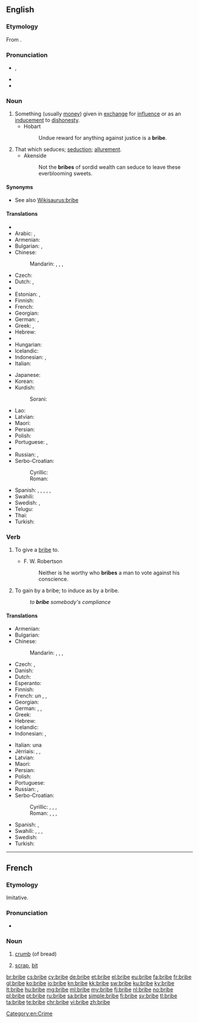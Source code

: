 ==English==

===Etymology===
From {{etyl|fro|en}} {{term|briber||go begging|lang=fro}}.

===Pronunciation===
* {{enPR|brīb}}, {{IPA|/braɪb/}}
* {{rhymes|aɪb}}
* {{audio|en-us-bribe.ogg|Audio (US)|lang=en}}

===Noun===
{{en-noun}}

# Something (usually [[money]]) given in [[exchange]] for [[influence]] or as an [[inducement]] to [[dishonesty]].
#* Hobart
#*: Undue reward for anything against justice is a '''bribe'''.
# That which seduces; [[seduction]]; [[allurement]].
#* Akenside
#*: Not the '''bribes''' of sordid wealth can seduce to leave these everblooming sweets.

====Synonyms====
* See also [[Wikisaurus:bribe]]

====Translations====
{{trans-top|inducement to dishonesty}}
* {{trreq|sq}}
* Arabic: {{t|ar|رشوة|f|tr=ríshwa}}, {{t|ar|رشا|f|tr=rashaa}}
* Armenian: {{t|hy|կաշառք|tr=kašaṙk’}}
* Bulgarian: {{t+|bg|подкуп|m|tr=podkup|sc=Cyrl}}, {{t+|bg|рушвет|m|tr=rušvet|sc=Cyrl}}
* Chinese:
*: Mandarin: {{t|cmn|賄賂|sc=Hani}}, {{t+|cmn|贿赂|tr=huìlù|sc=Hani}}, {{t+|cmn|行賄|sc=Hani}}, {{t+|cmn|行贿|tr=xínghuì|sc=Hani}}
* Czech: {{t|cs|úplatek|m}}
* Dutch: {{t+|nl|steekpenning}}, {{t+|nl|smeergeld|n}}
* {{trreq|eo}}
* Estonian: {{t|et|pistis}}, {{t|et|altkäemaks}}
* Finnish: {{t+|fi|lahjus}}
* French: {{t+|fr|pot-de-vin|m}}
* Georgian: {{t|ka|ქრთამი|tr=k'rt'ami|sc=Geor}}
* German: {{t|de|Bestechungsgeld|n}}, {{t+|de|Schmiergeld|n}}
* Greek: {{t+|el|δωροδοκία|f|tr=dorodokía|sc=Grek}} {{qualifier|giving}}, {{t+|el|δωροληψία|f|tr=dorolipsía|sc=Grek}} {{qualifier|taking}}
* Hebrew: {{t|he|שוחד|m|tr=shokhad}}
* {{trreq|hi}}
* Hungarian: {{t+|hu|megvesztegetés}}
* Icelandic: {{t|is|múta|f}}
* Indonesian: {{t+|id|suap}}, {{t+|id|sogokan}}
* Italian: {{t+|it|tangente|f}}
{{trans-mid}}
* Japanese: {{t+|ja|賄賂|tr=わいろ, wairo}}
* Korean: {{t+|ko|뇌물|tr=noemul|sc=Hang}}
* Kurdish:
*: Sorani: {{t|ckb|به‌رتیل|sc=ku-Arab}}
* Lao: {{t|lo|ສິນບົນ|sc=Laoo}}
* Latvian: {{t|lv|kukulis|m}}
* Maori: {{t|mi|moni whakapati}}
* Persian: {{t+|fa|رشوه|sc=fa-Arab}}
* Polish: {{t+|pl|łapówka|f}}
* Portuguese: {{t+|pt|suborno|m}}, {{t+|pt|propina|f}}
* {{trreq|ro}}
* Russian: {{t+|ru|взятка|f|tr=vzjátka}}, {{t+|ru|подкуп|m|tr=pódkup}}
* Serbo-Croatian:
*: Cyrillic: {{t|sh|ми́то|n|sc=Cyrl}}
*: Roman: {{t|sh|míto|n}}
* Spanish: {{t+|es|soborno|m}}, {{qualifier|colloquial}} {{t+|es|coima|f}} {{qualifier|Argentina|Paraguay|Uruguay}}, {{t+|es|matraca|f}}  {{qualifier|Venezuela}}, {{t+|es|mordida|f}} {{qualifier|Mexico}}, {{t+|es|cohecho}}, {{t|es|alfadía|f}}
* Swahili: {{t+|sw|hongo}}
* Swedish: {{t+|sv|muta|c}}, {{t+|sv|dusör}}
* Telugu: {{t+|te|లంచము|sc=Telu}}
* Thai: {{t|th|สินบน|tr=sĭnbon}}
* Turkish: {{t+|tr|rüşvet}}
{{trans-bottom}}

===Verb===
{{en-verb|brib|ing}}

# {{context|transitive|lang=en}} To give a [[bribe#Noun|bribe]] to.
#* F. W. Robertson
#*: Neither is he worthy who '''bribes''' a man to vote against his conscience.
# {{context|transitive|lang=en}} To gain by a bribe; to induce as by a bribe.
#: ''to '''bribe''' somebody's compliance''

====Translations====
{{trans-top|to give a bribe}}
* Armenian: {{t|hy|կաշառել|tr=kašaṙel}}
* Bulgarian: {{t+|bg|подкупвам|sc=podkupvam|sc=Cyrl}}
* Chinese:
*: Mandarin: {{t|cmn|賄賂|sc=Hani}}, {{t+|cmn|贿赂|tr=huìlù|sc=Hani}}, {{t+|cmn|行賄|sc=Hani}}, {{t+|cmn|行贿|tr=xínghuì|sc=Hani}}
* Czech: {{t|cs|uplatit}}, {{t|cs|podplatit}}
* Danish: {{t|da|bestikke}}
* Dutch: {{t+|nl|omkopen}}
* Esperanto: {{t|eo|korupti}}
* Finnish: {{t+|fi|lahjoa}}
* French: {{t+|fr|verser}} un {{t+|fr|pot-de-vin}}, {{t+|fr|soudoyer}}, {{t+|fr|corrompre}}
* Georgian: {{t|ka|ქრთამის მიცემა|tr=k'rt'amis mic'ema|sc=Geor}}
* German: {{t+|de|bestechen}}, {{t+|de|schmieren}}, {{t+|de|kaufen}} {{qualifier|colloquially}}
* Greek: {{t+|el|δωροδοκώ|tr=dorodokó|sc=Grek}}
* Hebrew: {{t|he|לשחד|tr=le'shakhed|sc=Hebr}}
* Icelandic: {{t|is|múta}}
* Indonesian: {{t+|id|menyuap}}, {{t+|id|menyogok}}
{{trans-mid}}
* Italian: {{t+|it|offrire}} una {{t+|it|tangente}}
* Jèrriais: {{t|roa-jer|corrompre}}, {{t|roa-jer|séduithe}}, {{t|roa-jer|graîssi la patte}}
* Latvian: {{t|lv|kukuļot}}
* Maori: {{t|mi|whakapati}}
* Persian: {{t|fa|رشوه دادن|sc=fa-Arab}}
* Polish: {{t|pl|dawać łapówkę}}
* Portuguese: {{t+|pt|subornar}}
* Russian: {{t|ru|давать взятку|tr=davát’ vzjátku}}, {{t+|ru|подкупать|tr=podkupát’}}
* Serbo-Croatian:
*: Cyrillic: {{t|sh|митити|tr=mititi|sc=Cyrl}}, {{t|sh|подмитити|tr=podmititi|sc=Cyrl}}, {{t|sh|поткупити|tr=potkupiti|sc=Cyrl}}, {{t|sh|потплатити|tr=potplatiti|sc=Cyrl}}
*: Roman: {{t|sh|mítiti}}, {{t|sh|podmititi}}, {{t|sh|potkúpiti}}, {{t|sh|potplátiti}}
* Spanish: {{t+|es|sobornar}}, {{t|es|cohechar}}
* Swahili: {{t+|sw|hongo}}, {{t+|sw|rushwa}}, {{t+|sw|mlungula}}, {{t+|sw|chai}}
* Swedish: {{t+|sv|muta}}
* Turkish: {{t+|tr|rüşvet vermek}}
{{trans-bottom}}

[[Category:en:Crime]]

----

==French==

===Etymology===
Imitative.

===Pronunciation===
* {{IPA|/bʁib/|lang=fr}}

===Noun===
{{fr-noun|f}}

# {{context|obsolete|lang=fr}} [[crumb]] (of bread)
# [[scrap]], [[bit]]

[[br:bribe]]
[[cs:bribe]]
[[cy:bribe]]
[[de:bribe]]
[[et:bribe]]
[[el:bribe]]
[[eu:bribe]]
[[fa:bribe]]
[[fr:bribe]]
[[gl:bribe]]
[[ko:bribe]]
[[io:bribe]]
[[kn:bribe]]
[[kk:bribe]]
[[sw:bribe]]
[[ku:bribe]]
[[ky:bribe]]
[[lt:bribe]]
[[hu:bribe]]
[[mg:bribe]]
[[ml:bribe]]
[[my:bribe]]
[[fj:bribe]]
[[nl:bribe]]
[[no:bribe]]
[[pl:bribe]]
[[pt:bribe]]
[[ru:bribe]]
[[sa:bribe]]
[[simple:bribe]]
[[fi:bribe]]
[[sv:bribe]]
[[tl:bribe]]
[[ta:bribe]]
[[te:bribe]]
[[chr:bribe]]
[[vi:bribe]]
[[zh:bribe]]